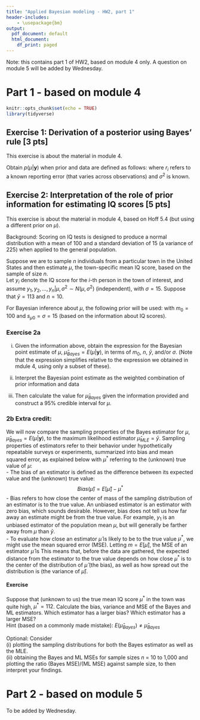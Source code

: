 ```yaml
---
title: "Applied Bayesian modeling - HW2, part 1"
header-includes:
    - \usepackage{bm}
output:
  pdf_document: default
  html_document:
    df_print: paged
---
```


Note: this contains part 1 of HW2, based on module 4 only. A question on module 5 will be added by Wednesday. 

# Part 1 - based on module 4

```r
knitr::opts_chunk$set(echo = TRUE)
library(tidyverse)
```

## Exercise 1: Derivation of a posterior using Bayes' rule  [3 pts]

This exercise is about the material in module 4.

Obtain $p(\mu|\bm{y})$ when prior and data are defined as follows:
\begin{eqnarray*}
y_i|\theta_i, \sigma^2 &\sim& N(\theta_i, \sigma^2) \text{(independent), for } i = 1, 2, \hdots, n; \\
\theta_i &=& \mu + r_i;\\
\mu &\sim& N(m_0,s_{\mu0}^2);
\end{eqnarray*} 
where $r_i$ refers to a known reporting error (that varies across observations) and $\sigma^2$ is known. 





## Exercise 2: Interpretation of the role of prior information for estimating IQ scores  [5 pts]

This exercise is about the material in module 4, based on Hoff 5.4 (but using a different prior on $\mu$).

Background: Scoring on IQ tests is designed to produce a normal distribution with a mean of 100 and a standard deviation of 15 (a variance of 225) when applied to the general population.  

Suppose we are to sample $n$ individuals from a
particular town in the United States and then estimate $\mu$, the town-specific mean IQ score, based on the sample of size $n$.  
Let $y_i$ denote the IQ score for the $i$-th person in the town of interest, and assume $y_1, y_2, \hdots , y_n|\mu, \sigma^2 \sim N(\mu, \sigma^2)$ (independent), with  $\sigma = 15$. Suppose that $\bar{y} = 113$ and $n=10$. 

For Bayesian inference about $\mu$, the following prior will be used:
\begin{eqnarray*}
	\mu &\sim& N(m_0, s_{\mu0}^2),
\end{eqnarray*}
with $m_0 = 100$ and $s_{\mu0} = \sigma = 15$ (based on the information about IQ scores). 



### Exercise 2a
(i) Given the information above, obtain the expression for the Bayesian point estimate of $\mu$, $\hat{\mu}_{Bayes} = E(\mu|\bm{y})$, in terms of $m_0$, $n$, $\bar{y}$, and/or $\sigma$. (Note that the expression simplifies relative to the expression we obtained in mdule 4, using only a subset of these). 

(ii) Interpret the Bayesian point estimate as the weighted combination of prior information and data 

(iii) Then calculate the value for $\hat{\mu}_{Bayes}$ given the information provided and construct a 95\% credible interval for $\mu$.


### 2b Extra credit: 

We will now compare the sampling properties of the Bayes estimator for $\mu$, $\hat{\mu}_{Bayes} = E(\mu|\bm{y})$, to the maximum likelihood estimator $\hat{\mu}_{MLE} = \bar{y}$. Sampling properties of estimators refer to their behavior under hypothetically repeatable surveys or experiments, summarized into bias and mean squared error, as explained below with $\mu^*$ referring to the (unknown) true value of $\mu$:  
- The bias of an estimator is defined as the difference between its expected value and the (unknown) true value:  
$$Bias(\hat{\mu}) = E[\hat{\mu}] - \mu^*$$
- Bias refers to how close the center of mass of the sampling distribution of an estimator is to the true value. An unbiased estimator is an estimator with zero bias, which sounds desirable. However, bias does not tell us how far away an estimate might be from the true value. For example, $y_1$ is an unbiased estimator of the population mean $\mu$, but will generally be farther away from $\mu$ than $\bar{y}$.  
- To evaluate how close an estimator $\hat{\mu}$ is likely to be to the true
value $\mu^*$, we might use the mean squared error (MSE). Letting $m = E[\hat{\mu}]$, the MSE of an estimator $\hat{\mu}$ is 
\begin{eqnarray*}
	MSE[\hat{\mu}] &=& E[(\hat{\mu} - \mu^*)^2],\\
	&=& E[(\hat{\mu} - m + m - \mu^*)^2],\\
	&=& E[(\hat{\mu} - m )^2] +2E[(\hat{\mu} - m)(m - \mu^*)]+E[(m - \mu^*)^2],\\
	&=& E[(\hat{\mu} - m )^2] +(m - \mu^*)^2,\\
	&=& Var[\hat{\mu}] + Bias(\hat{\mu})^2.
\end{eqnarray*}
This means that, before the data are gathered, the expected distance from
the estimator to the true value depends on how close $\mu^*$ is to the center of the
distribution of $\hat{\mu}$ (the bias), as well as how spread out the distribution is (the
variance of $\hat{\mu}$).

#### Exercise 
Suppose that (unknown to us) the true mean IQ score $\mu^*$ in the town was quite high, $\mu^* = 112$. 	Calculate the bias, variance and MSE of the Bayes and ML estimators. Which estimator has a larger bias? Which estimator has a larger MSE?  
Hint (based on a commonly made mistake): $E(\hat{\mu}_{Bayes}) \neq \hat{\mu}_{Bayes}$
	
Optional: Consider  
(i) plotting the sampling distributions for both the Bayes estimator as well as the MLE.  
(ii) obtaining the Bayes and ML MSEs for sample sizes $n$ = 10 to 1,000 and plotting the ratio (Bayes MSE)/(ML MSE) against sample size, to then interpret your findings. 

# Part 2 - based on module 5
To be added by Wednesday. 

